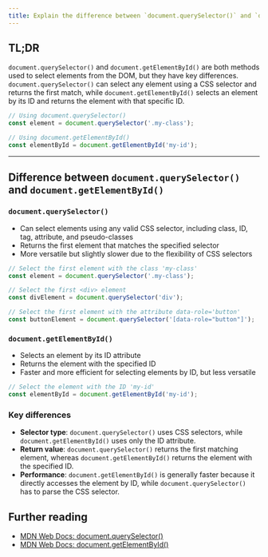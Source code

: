 ```yaml
---
title: Explain the difference between `document.querySelector()` and `document.getElementById()`
---
```


## TL;DR

`document.querySelector()` and `document.getElementById()` are both methods used to select elements from the DOM, but they have key differences. `document.querySelector()` can select any element using a CSS selector and returns the first match, while `document.getElementById()` selects an element by its ID and returns the element with that specific ID.

```js
// Using document.querySelector()
const element = document.querySelector('.my-class');

// Using document.getElementById()
const elementById = document.getElementById('my-id');
```

---

## Difference between `document.querySelector()` and `document.getElementById()`

### `document.querySelector()`

- Can select elements using any valid CSS selector, including class, ID, tag, attribute, and pseudo-classes
- Returns the first element that matches the specified selector
- More versatile but slightly slower due to the flexibility of CSS selectors

```js
// Select the first element with the class 'my-class'
const element = document.querySelector('.my-class');

// Select the first <div> element
const divElement = document.querySelector('div');

// Select the first element with the attribute data-role='button'
const buttonElement = document.querySelector('[data-role="button"]');
```

### `document.getElementById()`

- Selects an element by its ID attribute
- Returns the element with the specified ID
- Faster and more efficient for selecting elements by ID, but less versatile

```js
// Select the element with the ID 'my-id'
const elementById = document.getElementById('my-id');
```

### Key differences

- **Selector type**: `document.querySelector()` uses CSS selectors, while `document.getElementById()` uses only the ID attribute.
- **Return value**: `document.querySelector()` returns the first matching element, whereas `document.getElementById()` returns the element with the specified ID.
- **Performance**: `document.getElementById()` is generally faster because it directly accesses the element by ID, while `document.querySelector()` has to parse the CSS selector.

## Further reading

- [MDN Web Docs: document.querySelector()](https://developer.mozilla.org/en-US/docs/Web/API/Document/querySelector)
- [MDN Web Docs: document.getElementById()](https://developer.mozilla.org/en-US/docs/Web/API/Document/getElementById)
